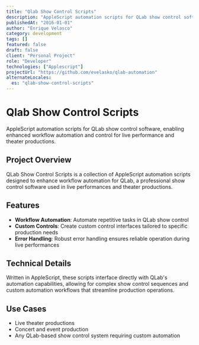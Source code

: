 ```yaml
---
title: "Qlab Show Control Scripts"
description: "AppleScript automation scripts for QLab show control software, enabling enhanced workflow automation and control for live performance and theater productions."
publishedAt: "2016-01-01"
author: "Enrique Velasco"
category: development
tags: []
featured: false
draft: false
client: "Personal Project"
role: "Developer"
technologies: ["Applescript"]
projectUrl: "https://github.com/evelasko/qlab-automation"
alternateLocales:
  es: "qlab-show-control-scripts"
---
```


# Qlab Show Control Scripts

AppleScript automation scripts for QLab show control software, enabling enhanced workflow automation and control for live performance and theater productions.

## Project Overview

QLab Show Control Scripts is a collection of AppleScript automation scripts designed to enhance workflow automation for QLab, a professional show control software used in live performances and theater productions.

## Features

- **Workflow Automation**: Automate repetitive tasks in QLab show control
- **Custom Controls**: Create custom control interfaces tailored to specific production needs
- **Error Handling**: Robust error handling ensures reliable operation during live performances

## Technical Details

Written in AppleScript, these scripts interface directly with QLab's automation capabilities, allowing for complex show control sequences and custom automation workflows that streamline production operations.

## Use Cases

- Live theater productions
- Concert and event production
- Any QLab-based show control system requiring custom automation
